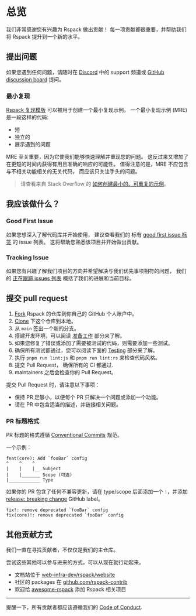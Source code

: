 # 总览

我们非常感谢您有兴趣为 Rspack 做出贡献！
每一项贡献都很重要，并帮助我们将 Rspack 提升到一个新的水平。

## 提出问题

如果您遇到任何问题，请随时在 [Discord](https://discord.gg/sYK4QjyZ4V) 中的 support 频道或 [GitHub discussion board](https://github.com/web-infra-dev/rspack/discussions) 提问。

### 最小复现

[Rspack 复现模版](https://github.com/web-infra-dev/rspack-repro) 可以被用于创建一个最小复现示例。
一个最小复现示例 (MRE) 是一段这样的代码:

- 短
- 独立的
- 展示遇到的问题

MRE 至关重要，因为它使我们能够快速理解并重现您的问题。
这反过来又增加了在更短的时间内获得有用且准确的响应的可能性。
值得注意的是，MRE 不应包含与不相关功能相关的无关代码，
而应该只关注手头的问题。

> 请查看来自 Stack Overflow 的 [如何创建最小的、可重复的示例](https://stackoverflow.com/help/minimal-reproducible-example)。

## 我应该做什么？

### Good First Issue

如果您想深入了解代码库并开始使用，
建议查看我们的 标有 [good first issue 标签](https://github.com/web-infra-dev/rspack/issues?q=is%3Aissue+is%3Aopen+sort%3Aupdated-desc+label%3A%22good+first+issue%22) 的 issue 列表。
这将帮助您熟悉该项目并开始做出贡献。

### Tracking Issue

如果您有兴趣了解我们项目的方向并希望解决与我们优先事项相符的问题，
我们的 [正在跟踪 issues 列表](https://github.com/web-infra-dev/rspack/issues?q=is%3Aopen+label%3A%22tracking+issue%22+sort%3Aupdated-desc) 概括了我们的进展和当前目标。

## 提交 pull request

1. [Fork](https://help.github.com/articles/fork-a-repo/) Rspack 的仓库到你自己的 GitHub 个人账户中。
2. [Clone](https://help.github.com/articles/cloning-a-repository/) 下这个仓库到本地。
3. 从 `main` 签出一个新的分支。
4. 搭建开发环境，可以阅读 [准备工作](/contribute/development/prerequisites) 部分来了解。
5. 如果您修复了错误或添加了需要被测试的代码，则需要添加一些测试。
6. 确保所有测试都通过，您可以阅读下面的 [Testing](/contribute/development/testing) 部分来了解。
7. 执行 `pnpm run lint:js` 和 `pnpm run lint:rs` 来检查代码风格。
8. 提交 Pull Request， 确保所有的 CI 都通过.
9. maintainers 之后会检查你的 Pull Request。

提交 Pull Request 时，请注意以下事项：

- 保持 PR 足够小，以便每个 PR 只解决一个问题或添加一个功能。
- 请在 PR 中包含适当的描述，并链接相关问题。

### PR 标题格式

PR 标题的格式遵循 [Conventional Commits](https://www.conventionalcommits.org/) 规范。

一个示例：

```
feat(core): Add `fooBar` config
^    ^    ^
|    |    |__ Subject
|    |_______ Scope (可选)
|____________ Type
```

如果你的 PR 包含了任何不兼容更新，请在 type/scope 后面添加一个 `!`，并添加 [release: breaking change](https://github.com/web-infra-dev/rspack/labels) GitHub label。

```text
fix!: remove deprecated `fooBar` config
fix(core)!: remove deprecated `fooBar` config
```

## 其他贡献方式

我们一直在寻找贡献者，不仅仅是我们的主仓库。

尝试这些其他可以参与进来的方式，可以从现在就行动起来。

- 文档站位于 [web-infra-dev/rspack/website](https://github.com/web-infra-dev/rspack/tree/main/website)
- 社区的 packages 在 [github.com/rspack-contrib](https://github.com/rspack-contrib)
- 欢迎给 [awesome-rspack](https://github.com/web-infra-dev/awesome-rspack) 添加 Rspack 相关项目

---

提醒一下，所有贡献者都应该遵循我们的 [Code of Conduct](https://github.com/web-infra-dev/rspack/blob/main/CODE_OF_CONDUCT.md).
